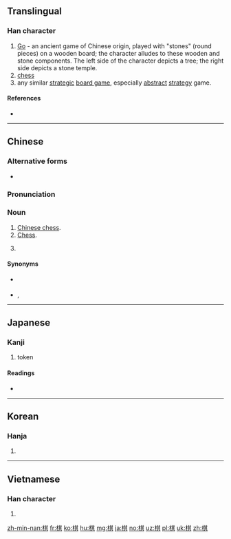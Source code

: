 ==Translingual==

===Han character===
{{Han char|rn=75|rad=木|as=08|sn=12|four=44981|canj=DTMC|ids=⿰木其}}

# [[go#Noun_2|Go]] - an ancient game of Chinese origin, played with "stones" (round pieces) on a wooden board; the character alludes to these wooden and stone components. The left side of the character depicts a tree; the right side depicts a stone temple.
# [[chess]]
# any similar [[strategic]] [[board game]], especially [[abstract]] [[strategy]] game.

====References====
* {{Han ref|kx=0532.030|dkj=14922|dj=0920.110|hdz=21224.040|uh=68CB|ud=26827|bh=B4D1|bd=46289}}

----

==Chinese==
{{zh-forms}}

===Alternative forms===
* {{zh-l|棊}}

===Pronunciation===
{{zh-pron
|m=qí
|c=kei4
|h=
|mn=kî
|w=
|mc=y
|oc=y
|ma=
|cat=n
}}

===Noun===
{{zh-noun}}

# [[Chinese chess]].
# [[chess|Chess]].
# {{cx|by extension|lang=zh}} {{n-g|Any chess-like game.}}
#: {{zh-usex|圍棋|[[go]]}}

====Synonyms====
* {{sense|Chinese chess}} {{zh-l|象棋}}
* {{sense|chess}} {{zh-l|國際象棋}}, {{zh-l|西洋棋}}

{{zh-cat|Chess}}

----

==Japanese==

===Kanji===
{{ja-kanji|grade=c|rs=木08}}

# token

====Readings====
* {{ja-readings|goon=[[ぎ]] (gi) {{non-joyo-reading}}, [[ご]] (go) {{non-joyo-reading}}|kanon=[[き]] (ki)|kun=}}

----

==Korean==

===Hanja===
{{ko-hanja|hangeul=기|eumhun=|rv=gi|mr=ki|y=ki}}

# {{defn|lang=ko|sort=木08}}

----

==Vietnamese==

===Han character===
{{vi-hantu|[[kỳ]], [[cờ]], [[kè]], [[kì]]|rs=木08}}

# {{defn|lang=vi|sort=木08}}

[[zh-min-nan:棋]]
[[fr:棋]]
[[ko:棋]]
[[hu:棋]]
[[mg:棋]]
[[ja:棋]]
[[no:棋]]
[[uz:棋]]
[[pl:棋]]
[[uk:棋]]
[[zh:棋]]